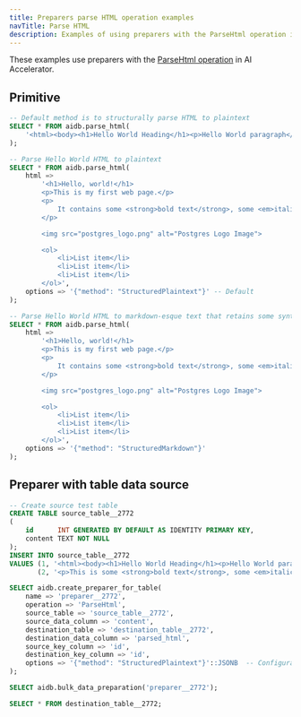 ```yaml
---
title: Preparers parse HTML operation examples
navTitle: Parse HTML
description: Examples of using preparers with the ParseHtml operation in AI Accelerator.
---
```


These examples use preparers with the [ParseHtml operation](../primitives#parse-html) in AI Accelerator.

## Primitive

```sql
-- Default method is to structurally parse HTML to plaintext
SELECT * FROM aidb.parse_html(
    '<html><body><h1>Hello World Heading</h1><p>Hello World paragraph</p></body></html>'
);

-- Parse Hello World HTML to plaintext
SELECT * FROM aidb.parse_html(
    html =>
        '<h1>Hello, world!</h1>
        <p>This is my first web page.</p>
        <p>
            It contains some <strong>bold text</strong>, some <em>italic test</em>, and a <a href="https://google.com" target="_blank">link</a>.
        </p>

        <img src="postgres_logo.png" alt="Postgres Logo Image">

        <ol>
            <li>List item</li>
            <li>List item</li>
            <li>List item</li>
        </ol>',
    options => '{"method": "StructuredPlaintext"}' -- Default
);

-- Parse Hello World HTML to markdown-esque text that retains some syntactical context
SELECT * FROM aidb.parse_html(
    html =>
        '<h1>Hello, world!</h1>
        <p>This is my first web page.</p>
        <p>
            It contains some <strong>bold text</strong>, some <em>italic test</em>, and a <a href="https://google.com" target="_blank">link</a>.
        </p>

        <img src="postgres_logo.png" alt="Postgres Logo Image">

        <ol>
            <li>List item</li>
            <li>List item</li>
            <li>List item</li>
        </ol>',
    options => '{"method": "StructuredMarkdown"}'
);
```

## Preparer with table data source

```sql
-- Create source test table
CREATE TABLE source_table__2772
(
    id      INT GENERATED BY DEFAULT AS IDENTITY PRIMARY KEY,
    content TEXT NOT NULL
);
INSERT INTO source_table__2772
VALUES (1, '<html><body><h1>Hello World Heading</h1><p>Hello World paragraph</p></body></html>'),
       (2, '<p>This is some <strong>bold text</strong>, some <em>italic test</em>, and a <a href="https://google.com" target="_blank">link</a>.');

SELECT aidb.create_preparer_for_table(
    name => 'preparer__2772',
    operation => 'ParseHtml',
    source_table => 'source_table__2772',
    source_data_column => 'content',
    destination_table => 'destination_table__2772',
    destination_data_column => 'parsed_html',
    source_key_column => 'id',
    destination_key_column => 'id',
    options => '{"method": "StructuredPlaintext"}'::JSONB  -- Configuration for the ParseHtml operation
);

SELECT aidb.bulk_data_preparation('preparer__2772');

SELECT * FROM destination_table__2772;
```
